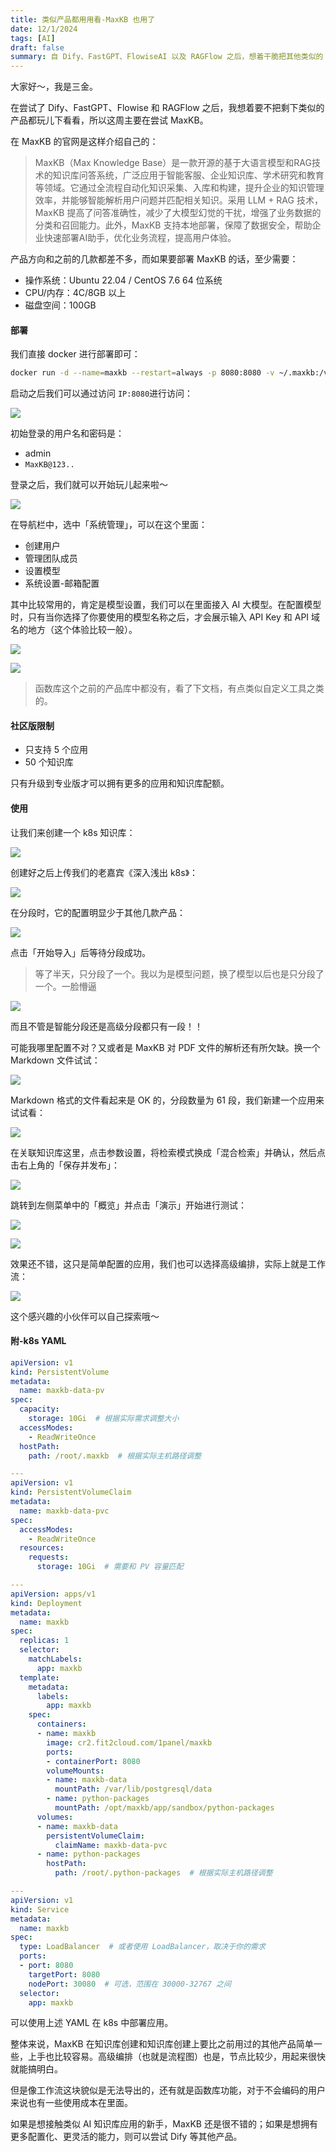```yaml
---
title: 类似产品都用用看-MaxKB 也用了
date: 12/1/2024
tags: [AI]
draft: false
summary: 自 Dify、FastGPT、FlowiseAI 以及 RAGFlow 之后，想着干脆把其他类似的 AI 产品也一起都玩儿下看看，所以这次主要在看 MaxKB
---
```


大家好～，我是三金。

在尝试了 Dify、FastGPT、Flowise 和 RAGFlow 之后，我想着要不把剩下类似的产品都玩儿下看看，所以这周主要在尝试 MaxKB。

在 MaxKB 的官网是这样介绍自己的：

> MaxKB（Max Knowledge Base）是一款开源的基于大语言模型和RAG技术的知识库问答系统，广泛应用于智能客服、企业知识库、学术研究和教育等领域。它通过全流程自动化知识采集、入库和构建，提升企业的知识管理效率，并能够智能解析用户问题并匹配相关知识。采用 LLM + RAG 技术，MaxKB 提高了问答准确性，减少了大模型幻觉的干扰，增强了业务数据的分类和召回能力。此外，MaxKB 支持本地部署，保障了数据安全，帮助企业快速部署AI助手，优化业务流程，提高用户体验。

产品方向和之前的几款都差不多，而如果要部署 MaxKB 的话，至少需要：

*   操作系统：Ubuntu 22.04 / CentOS 7.6 64 位系统
*   CPU/内存：4C/8GB 以上
*   磁盘空间：100GB

#### 部署

我们直接 docker 进行部署即可：

```bash
docker run -d --name=maxkb --restart=always -p 8080:8080 -v ~/.maxkb:/var/lib/postgresql/data -v ~/.python-packages:/opt/maxkb/app/sandbox/python-packages cr2.fit2cloud.com/1panel/maxkb
```

启动之后我们可以通过访问 `IP:8080`进行访问：

![](https://note.ihsxu.com/api/imgs/1732955736600.webp)

初始登录的用户名和密码是：

*   admin
*   `MaxKB@123..`

登录之后，我们就可以开始玩儿起来啦～

![](https://note.ihsxu.com/api/imgs/1732955883216.webp)

在导航栏中，选中「系统管理」，可以在这个里面：

*   创建用户
*   管理团队成员
*   设置模型
*   系统设置-邮箱配置

其中比较常用的，肯定是模型设置，我们可以在里面接入 AI 大模型。在配置模型时，只有当你选择了你要使用的模型名称之后，才会展示输入 API Key 和 API 域名的地方（这个体验比较一般）。

![](https://note.ihsxu.com/api/imgs/1732956276211.webp)

![](https://note.ihsxu.com/api/imgs/1732956802108.webp)

> 函数库这个之前的产品库中都没有，看了下文档，有点类似自定义工具之类的。

#### 社区版限制

*   只支持 5 个应用
*   50 个知识库

只有升级到专业版才可以拥有更多的应用和知识库配额。

#### 使用

让我们来创建一个 k8s 知识库：

![](https://note.ihsxu.com/api/imgs/1732957112096.webp)

创建好之后上传我们的老嘉宾《深入浅出 k8s》：

![](https://note.ihsxu.com/api/imgs/1732957265836.webp)

在分段时，它的配置明显少于其他几款产品：

![](https://note.ihsxu.com/api/imgs/1732957559939.webp)

点击「开始导入」后等待分段成功。

> 等了半天，只分段了一个。我以为是模型问题，换了模型以后也是只分段了一个。一脸懵逼

![](https://note.ihsxu.com/api/imgs/1732959721185.webp)

而且不管是智能分段还是高级分段都只有一段！！

可能我哪里配置不对？又或者是 MaxKB 对 PDF 文件的解析还有所欠缺。换一个 Markdown 文件试试：

![](https://note.ihsxu.com/api/imgs/1732976507404.webp)

Markdown 格式的文件看起来是 OK 的，分段数量为 61 段，我们新建一个应用来试试看：

![](https://note.ihsxu.com/api/imgs/1732976919147.webp)

在关联知识库这里，点击参数设置，将检索模式换成「混合检索」并确认，然后点击右上角的「保存并发布」：

![](https://note.ihsxu.com/api/imgs/1732977246313.webp)

跳转到左侧菜单中的「概览」并点击「演示」开始进行测试：

![](https://note.ihsxu.com/api/imgs/1732977304833.webp)

![](https://note.ihsxu.com/api/imgs/1732979165513.webp)

效果还不错，这只是简单配置的应用，我们也可以选择高级编排，实际上就是工作流：

![](https://note.ihsxu.com/api/imgs/1732979366317.webp)

这个感兴趣的小伙伴可以自己探索哦～

#### 附-k8s YAML

```yaml
apiVersion: v1
kind: PersistentVolume
metadata:
  name: maxkb-data-pv
spec:
  capacity:
    storage: 10Gi  # 根据实际需求调整大小
  accessModes:
    - ReadWriteOnce
  hostPath:
    path: /root/.maxkb  # 根据实际主机路径调整

---
apiVersion: v1
kind: PersistentVolumeClaim
metadata:
  name: maxkb-data-pvc
spec:
  accessModes:
    - ReadWriteOnce
  resources:
    requests:
      storage: 10Gi  # 需要和 PV 容量匹配

---
apiVersion: apps/v1
kind: Deployment
metadata:
  name: maxkb
spec:
  replicas: 1
  selector:
    matchLabels:
      app: maxkb
  template:
    metadata:
      labels:
        app: maxkb
    spec:
      containers:
      - name: maxkb
        image: cr2.fit2cloud.com/1panel/maxkb
        ports:
        - containerPort: 8080
        volumeMounts:
        - name: maxkb-data
          mountPath: /var/lib/postgresql/data
        - name: python-packages
          mountPath: /opt/maxkb/app/sandbox/python-packages
      volumes:
      - name: maxkb-data
        persistentVolumeClaim:
          claimName: maxkb-data-pvc
      - name: python-packages
        hostPath:
          path: /root/.python-packages  # 根据实际主机路径调整

---
apiVersion: v1
kind: Service
metadata:
  name: maxkb
spec:
  type: LoadBalancer  # 或者使用 LoadBalancer，取决于你的需求
  ports:
  - port: 8080
    targetPort: 8080
    nodePort: 30080  # 可选，范围在 30000-32767 之间
  selector:
    app: maxkb
```

可以使用上述 YAML 在 k8s 中部署应用。

整体来说，MaxKB 在知识库创建和知识库创建上要比之前用过的其他产品简单一些，上手也比较容易。高级编排（也就是流程图）也是，节点比较少，用起来很快就能搞明白。

但是像工作流这块貌似是无法导出的，还有就是函数库功能，对于不会编码的用户来说也有一些使用成本在里面。

如果是想接触类似 AI 知识库应用的新手，MaxKB 还是很不错的；如果是想拥有更多配置化、更灵活的能力，则可以尝试 Dify 等其他产品。

